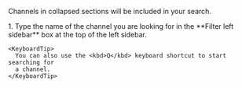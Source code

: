 

Channels in collapsed sections will be included in your search.

<Tabs>
  <TabItem label="Desktop/Web">
    <Steps>
      1. Type the name of the channel you are looking for in the **Filter left
         sidebar** box at the top of the left sidebar.
    </Steps>

    <KeyboardTip>
      You can also use the <kbd>Q</kbd> keyboard shortcut to start searching for
      a channel.
    </KeyboardTip>
  </TabItem>
</Tabs>
